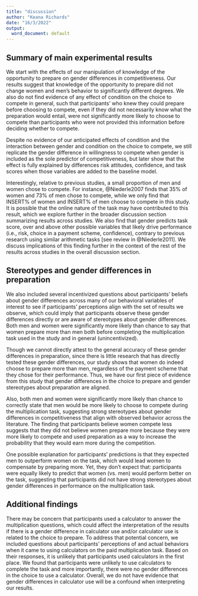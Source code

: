 ```yaml
---
title: "discussion"
author: "Keana Richards"
date: "16/3/2022"
output:
  word_document: default
---
```


## Summary of main experimental results 

We start with the effects of our manipulation of knowledge of the opportunity to prepare on gender differences in competitiveness. Our results suggest that knowledge of the opportunity to prepare did not change women and men’s behavior to significantly different degrees. We also do not find evidence of any effect of condition on the choice to compete in general, such that participants' who knew they could prepare before choosing to compete, even if they did not necessarily know what the preparation would entail, were not significantly more likely to choose to compete than participants who were not provided this information before deciding whether to compete.  

Despite no evidence of our anticipated effects of condition and the interaction between gender and condition on the choice to compete, we still replicate the gender difference in willingness to compete when gender is included as the sole predictor of competitiveness, but later show that the effect is fully explained by differences risk attitudes, confidence, and task scores when those variables are added to the baseline model. 

Interestingly, relative to previous studies, a small proportion of men and women chose to compete. For instance, @Niederle2007 finds that 35% of women and 73% of men chose to compete, while we only find that INSERT% of women and INSERT% of men choose to compete in this study. It is possible that the online nature of the task may have contributed to this result, which we explore further in the broader discussion section summarizing results across studies. We also find that gender predicts task score, over and above other possible variables that likely drive performance (i.e., risk, choice in a payment scheme, confidence), contrary to previous research using similar arithmetic tasks [see review in @Niederle2011]. We discuss implications of this finding further in the context of the rest of the results across studies in the overall discussion section. 

## Stereotypes and gender differences in preparation

We also included several incentivized questions about participants' beliefs about gender differences across many of our behavioral variables of interest to see if participants' perceptions align with the set of results we observe, which could imply that participants observe these gender differences directly or are aware of stereotypes about gender differences. Both men and women were significantly more likely than chance to say that women prepare more than men both before completing the multiplication task used in the study and in general (unincentivized). 

Though we cannot directly attest to the general accuracy of these gender differences in preparation, since there is little research that has directly tested these gender differences, our study shows that women do indeed choose to prepare more than men, regardless of the payment scheme that they chose for their performance. Thus, we have our first piece of evidence from this study that gender differences in the choice to prepare and gender stereotypes about preparation are aligned.  

Also, both men and women were significantly more likely than chance to correctly state that men would be more likely to choose to compete during the multiplication task, suggesting strong stereotypes about gender differences in competitiveness that align with observed behavior across the literature. The finding that participants believe women compete less suggests that they did not believe women prepare more because they were more likely to compete and used preparation as a way to increase the probability that they would earn more during the competition. 

One possible explanation for participants' predictions is that they expected men to outperform women on the task, which would lead women to compensate by preparing more. Yet, they don't expect that: participants were equally likely to predict that women (vs. men) would perform better on the task, suggesting that participants did not have strong stereotypes about gender differences in performance on the multiplication task.

## Additional findings 

There may be concern that participants used a calculator to answer the multiplication questions, which could affect the interpretation of the results if there is a gender difference in calculator use and/or calculator use is related to the choice to prepare. To address that potential concern, we included questions about participants' perceptions of and actual behaviors when it came to using calculators on the paid multiplication task. Based on their responses, it is unlikely that participants used calculators in the first place. We found that participants were unlikely to use calculators to complete the task and more importantly, there were no gender differences in the choice to use a calculator. Overall, we do not have evidence that gender differences in calculator use will be a confound when interpreting our results.


